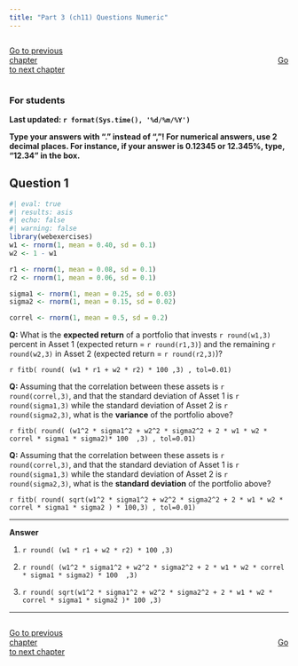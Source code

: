 ```yaml
---
title: "Part 3 (ch11) Questions Numeric"
---
```


::: {style="display: flex; justify-content: space-between; width: 100%;"}
[Go to previous chapter](p2tf.qmd){.btn .btn-primary role="button" data-toggle="tool" style="margin-right: 430px;"}
[Go to next chapter](p4tf.qmd){.btn .btn-primary role="button" data-toggle="tool"}
:::


::: {.callout-note}
### For students

**Last updated: `r format(Sys.time(), '%d/%m/%Y')`  **

**Type your answers with "." instead of ","! For numerical answers, use 2 decimal places. For instance, if your answer is 0.12345 or 12.345%, type, "12.34" in the box.**

:::



## Question 1


```r
#| eval: true
#| results: asis
#| echo: false
#| warning: false
library(webexercises)
w1 <- rnorm(1, mean = 0.40, sd = 0.1)
w2 <- 1 - w1

r1 <- rnorm(1, mean = 0.08, sd = 0.1)
r2 <- rnorm(1, mean = 0.06, sd = 0.1)

sigma1 <- rnorm(1, mean = 0.25, sd = 0.03)
sigma2 <- rnorm(1, mean = 0.15, sd = 0.02)

correl <- rnorm(1, mean = 0.5, sd = 0.2)

```

**Q:** What is the **expected return** of a portfolio that invests `r round(w1,3)` percent in Asset 1 (expected return = `r round(r1,3)`)  and the remaining `r round(w2,3)` in Asset 2 (expected return = `r round(r2,3)`)? 

`r fitb( round( (w1 * r1 + w2 * r2) * 100 ,3) , tol=0.01)`


**Q:** Assuming that the correlation between these assets is `r round(correl,3)`, and that the standard deviation of Asset 1 is `r round(sigma1,3)` while the standard deviation of Asset 2 is `r round(sigma2,3)`, what is the **variance** of the portfolio above?

`r fitb( round( (w1^2 * sigma1^2 + w2^2 * sigma2^2 + 2 * w1 * w2 * correl * sigma1 * sigma2)* 100  ,3) , tol=0.01)`



**Q:** Assuming that the correlation between these assets is `r round(correl,3)`, and that the standard deviation of Asset 1 is `r round(sigma1,3)` while the standard deviation of Asset 2 is `r round(sigma2,3)`, what is the **standard deviation** of the portfolio above?

`r fitb( round( sqrt(w1^2 * sigma1^2 + w2^2 * sigma2^2 + 2 * w1 * w2 * correl * sigma1 * sigma2 ) * 100,3) , tol=0.01)`


___


**Answer**

1) `r round( (w1 * r1 + w2 * r2) * 100 ,3) `

2) `r round( (w1^2 * sigma1^2 + w2^2 * sigma2^2 + 2 * w1 * w2 * correl * sigma1 * sigma2) * 100  ,3) `

3) `r round( sqrt(w1^2 * sigma1^2 + w2^2 * sigma2^2 + 2 * w1 * w2 * correl * sigma1 * sigma2 )* 100 ,3) `






___


<script src="https://giscus.app/client.js"
        data-repo="henriquecastror/EF_permanent"
        data-repo-id="R_kgDOLMIejg"
        data-category="General"
        data-category-id="DIC_kwDOLMIejs4Cc1yS"
        data-mapping="number"
        data-term="6"
        data-reactions-enabled="1"
        data-emit-metadata="0"
        data-input-position="bottom"
        data-theme="light"
        data-lang="en"
        crossorigin="anonymous"
        async>
</script>


::: {style="display: flex; justify-content: space-between; width: 100%;"}
[Go to previous chapter](p2tf.qmd){.btn .btn-primary role="button" data-toggle="tool" style="margin-right: 430px;"}
[Go to next chapter](p4tf.qmd){.btn .btn-primary role="button" data-toggle="tool"}
:::
